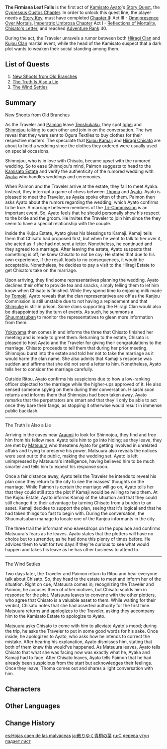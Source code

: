 {{Act Infobox
|image          = Story Card Cypressus Custos Chapter Act I.png
|type           = Story
|chapter        = Cypressus Custos Chapter
|actNum         = I
|next           = 
|character      = Kamisato Ayato
|ARReq          = 40
|keyReq         = 1
|archonQuestReq = [[Chapter II]]: Act III - [[Omnipresence Over Mortals]]
|storyQuestReq  = [[Imperatrix Umbrosa Chapter]]: Act I - [[Reflections of Mortality]]
|worldQuestReq  = [[Chisato's Letter]]
}}
'''The Firmiana Leaf Falls''' is the first act of [[Kamisato Ayato]]'s [[Story Quest]], the [[Cypressus Custos Chapter]]. In order to unlock this quest line, the player needs a [[Story Key]], must have completed [[Chapter II]]: Act III - [[Omnipresence Over Mortals]], [[Imperatrix Umbrosa Chapter]] Act I - [[Reflections of Mortality]], [[Chisato's Letter]], and reached [[Adventure Rank]] 40.

During the act, the Traveler unravels a rumor between both [[Hiiragi Clan]] and [[Kujou Clan]] martial event, while the head of the Kamisato suspect that a dark plot wants to weaken their social standing among them.

==List of Quests==
# [[New Shoots from Old Branches]]
# [[The Truth Is Also a Lie]]
# [[The Wind Settles]]

==Summary==
;New Shoots from Old Branches
As the Traveler and [[Paimon]] leave [[Tenshukaku]], they spot [[Ippei]] and [[Shinnojou]] talking to each other and join in on the conversation. The two reveal that they were sent to Ogura Textiles to buy clothes for their respective masters. The speculate that [[Kujou Kamaji]] and [[Hiiragi Chisato]] are about to hold a wedding since the clothes they ordered were usually used on special occasions.

Shinnojou, who is in love with Chisato, became upset with the rumored wedding. So to ease Shinnojou's mind, Paimon suggests to head to the [[Kamisato Estate]] and verify the authenticity of the rumored wedding with [[Kamisato Ayaka|Ayaka]] who handles weddings and ceremonies.

When Paimon and the Traveler arrive at the estate, they fail to meet Ayaka. Instead, they interrupt a game of chess between [[Thoma]] and [[Kamisato Ayato|Ayato]]. Ayato is pleased to meet the Traveler, as Ayaka spoke often of them. Paimon then asks Ayato about the rumors regarding the wedding, which Ayato confirms to be true. A marriage between members of the [[Tri-Commission]] is an important event. So, Ayato feels that he should personally show his respect to the bride and the groom. He invites the Traveler to join him since the they seem to have a special relationship with the couple.

Inside the Kujou Estate, Ayato gives his blessings to Kamaji. Kamaji tells them that Chisato had proposed first, but when he went to talk to her over it, she acted as if she had not sent a letter. Nonetheless, he continued and they agreed to a marriage. After leaving the estate, Ayato suspects that something is off, he knew Chisato to not be coy. He states that due to his own experience, if the result leads to no consequences, it would be acceptable. Nonetheless, he decides to pay a visit to the Hiiragi Estate to get Chisato's take on the marriage.

Upon arriving, they find some representatives planning the wedding. Ayato declines their offer to provide tea and snacks, simply telling them to let him know when Chisato is finished. While they spend time to enjoying milk made by [[Tomoki]], Ayato reveals that the clan representatives are off as the Kanjou Commission is still unstable due to not having a replacement and that [[Hiiragi Shinsuke|Shinsuke]] is still in prison. Some clans supporting the Hiiragi Clan would also be disappointed by the turn of events. As such, he summons a [[Shuumatsuban]] to monitor the representatives to glean more information from them.

[[Yokoyama]] then comes in and informs the three that Chisato finished her meeting and is ready to greet them. Returning to the estate, Chisato is pleased to host Ayato and the Traveler for giving their congratulations to the marriage. Chisato proceeds to tell them that during her prior meeting, Shinnojou burst into the estate and told her not to take the marriage as it would harm the clan name. She also admits that Kamaji's response was sudden and affirms that she did not send a letter to him. Nonetheless, Ayato tells her to consider the marriage carefully.

Outside Ritou, Ayato confirms his suspicions due to how a low-ranking officer objected to the marriage while the higher-ups approved of it. He also sensed someone spying on them during their conversation. Hisashi soon returns and informs them that Shinnojou had been taken away. Ayato remarks that the perpetrators are smart and that they'll only be able to act once they bare their fangs, as stopping it otherwise would result in immense public backlash.

----

;The Truth Is Also a Lie
Arriving in the caves near [[Araumi]] to look for Shinnojou, they find and free him from his fellow men. Ayato tells him to go into hiding; as they leave, they are met by [[Matsuura]] who threatens Ayato for getting involved in unrelated affairs and trying to preserve his power. Matsuura also reveals the notices were sent out to the public, making the wedding set. Ayato is left unimpressed by Matsuura's intelligence, having believed him to be much smarter and tells him to expect his response soon.

Once a fair distance away, Ayato tells the Traveler he intends to reveal his plan once they return to the city to see the masses' thoughts on the marriage. While Paimon is certain the marriage will go on, Ayato tells her that they could still stop the plot if Kamaji would be willing to help them. At the Kujou Estate, Ayato informs Kamaji of the situation and that they could still change it to their advantage by turning Chisato from a burden to an asset. Kamaji decides to support the plan, seeing that it's logical and that he had taken things too fast to begin with. During the conversation, the Shuumatsuban manage to locate one of the Kanjou informants in the city.

The three trail the informant who eavesdrops on the populace and confirms Matsuura's fears as he leaves. Ayato states that the plotters will have no choice but to surrender, as he had done this plenty of times before. He advices them to wait for two days if they're curious to see what would happen and takes his leave as he has other business to attend to.

----

;The Wind Settles
Two days later, the Traveler and Paimon return to Ritou and hear everyone talk about Chisato. So, they head to the estate to meet and inform her of the situation. Right on cue, Matsuura comes in; recognizing the Traveler and Paimon, he accuses them of other motives, but Chisato scolds him in response for the plot. Matsuura leaves to convene with the other plotters, who agree that Chisato is a valuable asset to them. While waiting for their verdict, Chisato notes that she had asserted authority for the first time. Matsuura returns and apologizes to the Traveler, asking they accompany him to the Kamisato Estate to apologize to Ayato.

Matsuura asks Chisato to come with him to alleviate Ayato's mood; during the trip, he asks the Traveler to put in some good words for his sake. Once inside, he apologizes to Ayato, who asks how he intends to correct the mistake. After hearing his explanation, Ayato dismisses him, stating that both of them knew this would've happened. As Matsuura leaves, Ayato tells Chisato that what she was facing now was exactly what he, Ayaka and Kamaji had to face. After Chisato leaves, Ayato tells Paimon that he had already been suspicious from the start but acknowledges their feelings. Once they leave, Thoma comes out and shares a light conversation with him.

==Characters==
{{Character Appearances|The Firmiana Leaf Falls|type=Story Quest}}

==Other Languages==
{{Other Languages
|en      = The Firmiana Leaf Falls
|zhs     = 梧桐一叶落
|zhs_rm  = Wútóng Yī Yè Luò
|zht     = 梧桐一葉落
|zht_rm  = Wútóng Yī Yè Luò
|zh_tl   = One ''{{w|Firmiana simplex}}'' Leaf Falls
|ja      = 散りゆく青桐の葉
|ja_rm   = Chiriyuku Aogiri no Ha{{Assumed}}
|ja_tl   = Falling ''{{w|Firmiana simplex}}'' Leaves
|ko      = 떨어진 {{tt|오동|梧桐}}나무 잎
|ko_rm   = Tteoreojin Odong-namu Ip
|ko_tl   = Fallen Royal Foxglove Tree Leaf
|es      = Hojas caen de las malváceas
|es_tl   = Leaves Fall From the Mallows
|es_note = ''Malvaceae'' (mallows) is the plant family to which the genus ''firmiana'' belongs.
|fr      = Chute d'une feuille de firmiana
|fr_tl   = Fall of a Firmiana Leaf
|ru      = С дерева утун падает лист
|ru_tl   = 
|th      = ใบอาโอกิริที่ร่วงหล่น
|th_rm   = Bai a oki ri thi ruang lon
|th_tl   = 
|vi      = Chiếc Lá {{tt|Ngô Đồng|梧桐}} Rơi
|vi_tl   = 
|de      = Ein Wutong-Blatt fällt
|de_tl   = A Firmiana Leaf Falls
|id      = Daun Daun Berguguran
|id_tl   = Falling Leaves
|pt      = As Folhas de Sicômoros Caem
|pt_tl   = 
|tr      = Şemsiye Ağacı Yaprak Döküyor
|tr_tl   = 
|it      = Caduta della foglia di Firmiana
|it_tl   = 
}}

==Change History==
{{Change History|2.6}}

[[es:Hojas caen de las malváceas]]
[[ja:散りゆく青桐の葉]]
[[ru:С дерева утун падает лист]]
